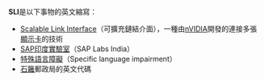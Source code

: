 '''SLI'''是以下事物的英文縮寫：
*[[NVIDIA_SLI|Scalable Link Interface]]（可擴充鏈結介面），一種由[[nVIDIA|nVIDIA]]開發的連接多張[[顯示卡|顯示卡]]的技術
*[[SAP印度實驗室|SAP印度實驗室]]（SAP Labs India）
*[[特殊語言障礙|特殊語言障礙]]（Specific language impairment）
*[[石籬|石籬]]郵政局的英文代碼

{{disambig|Cat=三字拉丁字母缩写消歧义}}